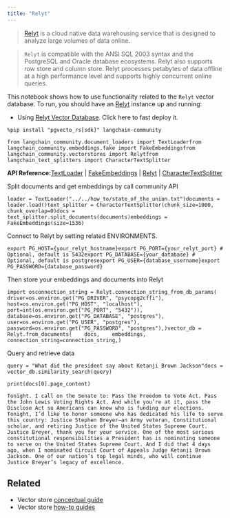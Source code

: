 ```yaml
---
title: "Relyt"
---
```


> [Relyt](https://docs.relyt.cn/oss/vector-engine/use/) is a cloud native data warehousing service that is designed to analyze large volumes of data online.

> `Relyt` is compatible with the ANSI SQL 2003 syntax and the PostgreSQL and Oracle database ecosystems. Relyt also supports row store and column store. Relyt processes petabytes of data offline at a high performance level and supports highly concurrent online queries.

This notebook shows how to use functionality related to the `Relyt` vector database. To run, you should have an [Relyt](https://docs.relyt.cn/) instance up and running:

* Using [Relyt Vector Database](https://docs.relyt.cn/oss/vector-engine/use/). Click here to fast deploy it.

```
%pip install "pgvecto_rs[sdk]" langchain-community
```

```
from langchain_community.document_loaders import TextLoaderfrom langchain_community.embeddings.fake import FakeEmbeddingsfrom langchain_community.vectorstores import Relytfrom langchain_text_splitters import CharacterTextSplitter
```

**API Reference:**[TextLoader](https://python.langchain.com/api_reference/community/document_loaders/langchain_community.document_loaders.text.TextLoader.html) | [FakeEmbeddings](https://python.langchain.com/api_reference/community/embeddings/langchain_community.embeddings.fake.FakeEmbeddings.html) | [Relyt](https://python.langchain.com/api_reference/community/vectorstores/langchain_community.vectorstores.relyt.Relyt.html) | [CharacterTextSplitter](https://python.langchain.com/api_reference/text_splitters/character/langchain_text_splitters.character.CharacterTextSplitter.html)

Split documents and get embeddings by call community API

```
loader = TextLoader("../../how_to/state_of_the_union.txt")documents = loader.load()text_splitter = CharacterTextSplitter(chunk_size=1000, chunk_overlap=0)docs = text_splitter.split_documents(documents)embeddings = FakeEmbeddings(size=1536)
```

Connect to Relyt by setting related ENVIRONMENTS.

```
export PG_HOST={your_relyt_hostname}export PG_PORT={your_relyt_port} # Optional, default is 5432export PG_DATABASE={your_database} # Optional, default is postgresexport PG_USER={database_username}export PG_PASSWORD={database_password}
```

Then store your embeddings and documents into Relyt

```
import osconnection_string = Relyt.connection_string_from_db_params(    driver=os.environ.get("PG_DRIVER", "psycopg2cffi"),    host=os.environ.get("PG_HOST", "localhost"),    port=int(os.environ.get("PG_PORT", "5432")),    database=os.environ.get("PG_DATABASE", "postgres"),    user=os.environ.get("PG_USER", "postgres"),    password=os.environ.get("PG_PASSWORD", "postgres"),)vector_db = Relyt.from_documents(    docs,    embeddings,    connection_string=connection_string,)
```

Query and retrieve data

```
query = "What did the president say about Ketanji Brown Jackson"docs = vector_db.similarity_search(query)
```

```
print(docs[0].page_content)
```

```
Tonight. I call on the Senate to: Pass the Freedom to Vote Act. Pass the John Lewis Voting Rights Act. And while you’re at it, pass the Disclose Act so Americans can know who is funding our elections. Tonight, I’d like to honor someone who has dedicated his life to serve this country: Justice Stephen Breyer—an Army veteran, Constitutional scholar, and retiring Justice of the United States Supreme Court. Justice Breyer, thank you for your service. One of the most serious constitutional responsibilities a President has is nominating someone to serve on the United States Supreme Court. And I did that 4 days ago, when I nominated Circuit Court of Appeals Judge Ketanji Brown Jackson. One of our nation’s top legal minds, who will continue Justice Breyer’s legacy of excellence.
```

## Related

* Vector store [conceptual guide](/oss/concepts/vectorstores)
* Vector store [how-to guides](/oss/how_to/#vector-stores)
